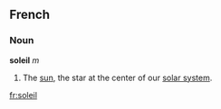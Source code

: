 ==French==
===Noun===
'''soleil''' ''m''

# The [[sun]], the star at the center of our [[solar system]].
[[fr:soleil]]